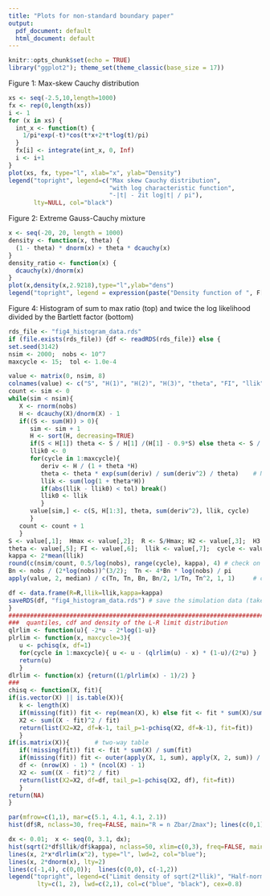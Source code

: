 ```yaml
---
title: "Plots for non-standard boundary paper"
output:
  pdf_document: default
  html_document: default
---
```


```r
knitr::opts_chunk$set(echo = TRUE)
library("ggplot2"); theme_set(theme_classic(base_size = 17))
```

<!-- ###### R code for reproducing figures 1,2 and 4 in non-standard boundary behavior manuscript -->

########### Figure 1: Max-skew Cauchy distribution

```r
xs <- seq(-2.5,10,length=1000)
fx <- rep(0,length(xs))
i <- 1
for (x in xs) {
  int_x <- function(t) {
    1/pi*exp(-t)*cos(t*x+2*t*log(t)/pi)
  }
  fx[i] <- integrate(int_x, 0, Inf)
  i <- i+1
}
plot(xs, fx, type="l", xlab="x", ylab="Density")
legend("topright", legend=c("Max skew Cauchy distribution", 
                            "with log characteristic function",
                            "-|t| - 2it log|t| / pi"), 
       lty=NULL, col="black")
```

\pagebreak
########### Figure 2: Extreme Gauss-Cauchy mixture

```r
x <- seq(-20, 20, length = 1000)
density <- function(x, theta) {
  (1 - theta) * dnorm(x) + theta * dcauchy(x)
}
density_ratio <- function(x) {
  dcauchy(x)/dnorm(x)
}
plot(x,density(x,2.9218),type="l",ylab="dens")
legend("topright", legend = expression(paste("Density function of ", F[theta[max]])), bty = "n", cex = 1.40)

```

\pagebreak
########### Figure 4: Histogram of sum to max ratio (top) and twice the log likelihood divided by the Bartlett factor (bottom)

<!-- # sinkhorn algorithm from https://rdrr.io/github/aaamini/nett/src/R/sinkhorn.R -->

```r

rds_file <- "fig4_histogram_data.rds"
if (file.exists(rds_file)) {df <- readRDS(rds_file)} else {
set.seed(3142)
nsim <- 2000;  nobs <- 10^7
maxcycle <- 15;  tol <- 1.0e-4

value <- matrix(0, nsim, 8)
colnames(value) <- c("S", "H(1)", "H(2)", "H(3)", "theta", "FI", "llik", "cycle")
count <- sim <- 0
while(sim < nsim){
   X <- rnorm(nobs)
   H <- dcauchy(X)/dnorm(X) - 1
   if((S <- sum(H)) > 0){
      sim <- sim + 1
      H <- sort(H, decreasing=TRUE)
      if(S < H[1]) theta <- S / H[1] /(H[1] - 0.9*S) else theta <- S / sum(H^2)
      llik0 <- 0
      for(cycle in 1:maxcycle){
         deriv <- H / (1 + theta *H)
         theta <- theta * exp(sum(deriv) / sum(deriv^2) / theta)	# Newton step on log scale
         llik <- sum(log(1 + theta*H))
         if(abs(llik - llik0) < tol) break()
         llik0 <- llik
         }
      value[sim,] <- c(S, H[1:3], theta, sum(deriv^2), llik, cycle)
      }
   count <- count + 1
   }
S <- value[,1];  Hmax <- value[,2];  R <- S/Hmax; H2 <- value[,3];  H3 <- value[,4]; 
theta <- value[,5]; FI <- value[,6];  llik <- value[,7];  cycle <- value[,8]
kappa <- 2*mean(llik)
round(c(nsim/count, 0.5/log(nobs), range(cycle), kappa), 4)	# check on rejection rates,...
Bn <- nobs / (2*log(nobs))^(3/2);  Tn <- 4*Bn * log(nobs) / pi
apply(value, 2, median) / c(Tn, Tn, Bn, Bn/2, 1/Tn, Tn^2, 1, 1)		# check limiting behaviour

df <- data.frame(R=R,llik=llik,kappa=kappa)
saveRDS(df, "fig4_histogram_data.rds") # save the simulation data (takes ~ 20 hrs to produce)
}
########################################################################
###  quantiles, cdf and density of the L-R limit distribution
qlrlim <- function(u){ -2*u - 2*log(1-u)}
plrlim <- function(x, maxcycle=3){
   u <- pchisq(x, df=1)
   for(cycle in 1:maxcycle){ u <- u - (qlrlim(u) - x) * (1-u)/(2*u) }
   return(u)
   }
dlrlim <- function(x) {return((1/plrlim(x) - 1)/2) }
###
chisq <- function(X, fit){
if(is.vector(X) || is.table(X)){
   k <- length(X)
   if(missing(fit)) fit <- rep(mean(X), k) else fit <- fit * sum(X)/sum(fit)
   X2 <- sum((X - fit)^2 / fit)
   return(list(X2=X2, df=k-1, tail_p=1-pchisq(X2, df=k-1), fit=fit))
   }
if(is.matrix(X)){       # two-way table
   if(!missing(fit)) fit <- fit * sum(X) / sum(fit)
   if(missing(fit)) fit <- outer(apply(X, 1, sum), apply(X, 2, sum)) / sum(X)
   df <- (nrow(X) - 1) * (ncol(X) - 1)
   X2 <- sum((X - fit)^2 / fit)
   return(list(X2=X2, df=df, tail_p=1-pchisq(X2, df), fit=fit))
   }
return(NA)
}

par(mfrow=c(1,1), mar=c(5.1, 4.1, 4.1, 2.1))
hist(df$R, nclass=30, freq=FALSE, main="R = n Zbar/Zmax"); lines(c(0,1), c(1,1), col="blue")
```

```r
dx <- 0.01;  x <- seq(0, 3.1, dx);
hist(sqrt(2*df$llik/df$kappa), nclass=50, xlim=c(0,3), freq=FALSE, main="Sqrt(2*llik/kappa)")
lines(x, 2*x*dlrlim(x^2), type="l", lwd=2, col="blue");
lines(x, 2*dnorm(x), lty=2)
lines(c(-1,4), c(0,0));  lines(c(0,0), c(-1,2))
legend("topright", legend=c("Limit density of sqrt(2*llik)", "Half-normal density"),
        lty=c(1, 2), lwd=c(2,1), col=c("blue", "black"), cex=0.8)

```
